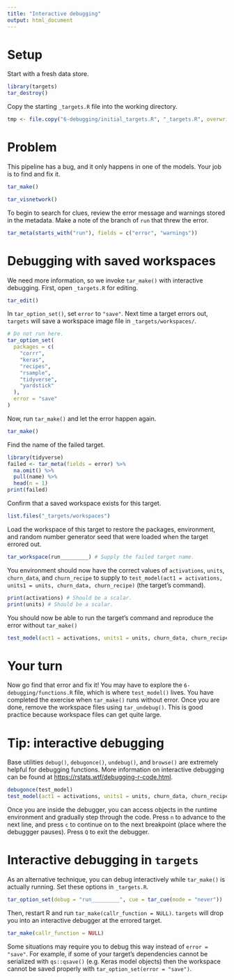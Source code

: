 ```yaml
---
title: "Interactive debugging"
output: html_document
---
```


# Setup

Start with a fresh data store.

```r
library(targets)
tar_destroy()
```

Copy the starting `_targets.R` file into the working directory.

```r
tmp <- file.copy("6-debugging/initial_targets.R", "_targets.R", overwrite = TRUE)
```

# Problem

This pipeline has a bug, and it only happens in one of the models. Your job is to find and fix it.

```r
tar_make()
```

```r
tar_visnetwork()
```

To begin to search for clues, review the error message and warnings stored in the metadata. Make a note of the branch of `run` that threw the error.

```r
tar_meta(starts_with("run"), fields = c("error", "warnings"))
```

# Debugging with saved workspaces

We need more information, so we invoke `tar_make()` with interactive debugging. First, open `_targets.R` for editing.

```r
tar_edit()
```

In `tar_option_set()`, set `error` to `"save"`. Next time a target errors out, `targets` will save a workspace image file in `_targets/workspaces/`.

```r
# Do not run here.
tar_option_set(
  packages = c(
    "corrr",
    "keras",
    "recipes",
    "rsample",
    "tidyverse",
    "yardstick"
  ),
  error = "save"
)
```

Now, run `tar_make()` and let the error happen again.

```r
tar_make()
```

Find the name of the failed target.

```r
library(tidyverse)
failed <- tar_meta(fields = error) %>%
  na.omit() %>%
  pull(name) %>%
  head(n = 1)
print(failed)
```

Confirm that a saved workspace exists for this target.

```r
list.files("_targets/workspaces")
```

Load the workspace of this target to restore the packages, environment, and random number generator seed that were loaded when the target errored out.

```r
tar_workspace(run_________) # Supply the failed target name.
```

You environment should now have the correct values of `activations`, `units`, `churn_data`, and `churn_recipe` to supply to `test_model(act1 = activations, units1 = units, churn_data, churn_recipe)` (the target's command).

```r
print(activations) # Should be a scalar.
print(units) # Should be a scalar.
```

You should now be able to run the target's command and reproduce the error without `tar_make()`

```r
test_model(act1 = activations, units1 = units, churn_data, churn_recipe)
```

# Your turn

Now go find that error and fix it! You may have to explore the `6-debugging/functions.R` file, which is where `test_model()` lives. You have completed the exercise when `tar_make()` runs without error. Once you are done, remove the workspace files using `tar_undebug()`. This is good practice because workspace files can get quite large.

# Tip: interactive debugging

Base utilities `debug()`, `debugonce()`, `undebug()`, and `browse()` are extremely helpful for debugging functions. More information on interactive debugging can be found at <https://rstats.wtf/debugging-r-code.html>.

```r
debugonce(test_model)
test_model(act1 = activations, units1 = units, churn_data, churn_recipe)
```

Once you are inside the debugger, you can access objects in the runtime environment and gradually step through the code. Press `n` to advance to the next line, and press `c` to continue on to the next breakpoint (place where the debuggger pauses). Press `Q` to exit the debugger.

# Interactive debugging in `targets`

As an alternative technique, you can debug interactively while `tar_make()` is actually running. Set these options in `_targets.R`.

```r
tar_option_set(debug = "run_________", cue = tar_cue(mode = "never"))
```

Then, restart R and run `tar_make(callr_function = NULL)`. `targets` will drop you into an interactive debugger at the errored target.

```r
tar_make(callr_function = NULL)
```

Some situations may require you to debug this way instead of `error = "save"`. For example, if some of your target's dependencies cannot be serialized with `qs::qsave()` (e.g. Keras model objects) then the workspace cannot be saved properly with `tar_option_set(error = "save")`.

